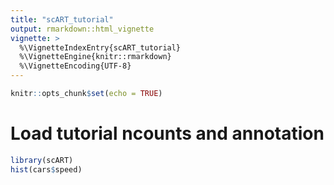 ```yaml
---
title: "scART_tutorial"
output: rmarkdown::html_vignette
vignette: >
  %\VignetteIndexEntry{scART_tutorial}
  %\VignetteEngine{knitr::rmarkdown}
  %\VignetteEncoding{UTF-8}
---
```

```r
knitr::opts_chunk$set(echo = TRUE)
```
# Load tutorial ncounts and annotation  
```r
library(scART)
hist(cars$speed)
```
